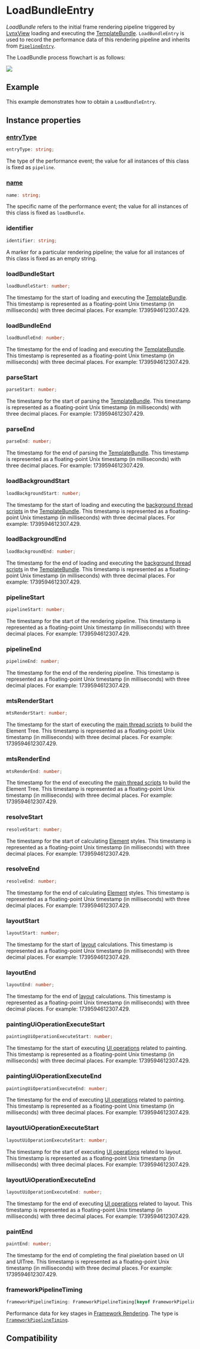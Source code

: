 # LoadBundleEntry

_LoadBundle_ refers to the initial frame rendering pipeline triggered by [LynxView](/guide/spec#lynxview) loading and executing the [TemplateBundle](/api/lynx-native-api/template-bundle). `LoadBundleEntry` is used to record the performance data of this rendering pipeline and inherits from [`PipelineEntry`](./pipeline-entry).

The LoadBundle process flowchart is as follows:

<img src="https://lf-lynx.tiktok-cdns.com/obj/lynx-artifacts-oss-sg/lynx-website/assets/doc/load-bundle-entry.png" />

## Example

This example demonstrates how to obtain a `LoadBundleEntry`.


<Go
  example="performance-api"
  defaultFile="src/load-bundle-entry/index.tsx"
  defaultEntryFile="dist/load-bundle-entry.lynx.bundle"
  img="https://lf-lynx.tiktok-cdns.com/obj/lynx-artifacts-oss-sg/plugin/static/exmaple-load-bundle-entry.jpeg"
  entry="src/load-bundle-entry"
  highlight="{10-20}"
/>

## Instance properties

### [entryType](/api/lynx-api/performance-api/performance-entry#entryType)

```ts
entryType: string;
```

The type of the performance event; the value for all instances of this class is fixed as `pipeline`.

### [name](/api/lynx-api/performance-api/performance-entry#name)

```ts
name: string;
```

The specific name of the performance event; the value for all instances of this class is fixed as `loadBundle`.

### identifier

```ts
identifier: string;
```

A marker for a particular rendering pipeline; the value for all instances of this class is fixed as an empty string.

### loadBundleStart

```ts
loadBundleStart: number;
```

The timestamp for the start of loading and executing the [TemplateBundle](/api/lynx-native-api/template-bundle). This timestamp is represented as a floating-point Unix timestamp (in milliseconds) with three decimal places. For example: 1739594612307.429.

### loadBundleEnd

```ts
loadBundleEnd: number;
```

The timestamp for the end of loading and executing the [TemplateBundle](/api/lynx-native-api/template-bundle). This timestamp is represented as a floating-point Unix timestamp (in milliseconds) with three decimal places. For example: 1739594612307.429.

### parseStart

```ts
parseStart: number;
```

The timestamp for the start of parsing the [TemplateBundle](/api/lynx-native-api/template-bundle). This timestamp is represented as a floating-point Unix timestamp (in milliseconds) with three decimal places. For example: 1739594612307.429.

### parseEnd

```ts
parseEnd: number;
```

The timestamp for the end of parsing the [TemplateBundle](/api/lynx-native-api/template-bundle). This timestamp is represented as a floating-point Unix timestamp (in milliseconds) with three decimal places. For example: 1739594612307.429.

### loadBackgroundStart

```ts
loadBackgroundStart: number;
```

The timestamp for the start of loading and executing the [background thread scripts](/guide/spec#background-thread-script-or-bts) in the [TemplateBundle](/api/lynx-native-api/template-bundle). This timestamp is represented as a floating-point Unix timestamp (in milliseconds) with three decimal places. For example: 1739594612307.429.

### loadBackgroundEnd

```ts
loadBackgroundEnd: number;
```

The timestamp for the end of loading and executing the [background thread scripts](/guide/spec#background-thread-script-or-bts) in the [TemplateBundle](/api/lynx-native-api/template-bundle). This timestamp is represented as a floating-point Unix timestamp (in milliseconds) with three decimal places. For example: 1739594612307.429.

### pipelineStart

```ts
pipelineStart: number;
```

The timestamp for the start of the rendering pipeline. This timestamp is represented as a floating-point Unix timestamp (in milliseconds) with three decimal places. For example: 1739594612307.429.

### pipelineEnd

```ts
pipelineEnd: number;
```

The timestamp for the end of the rendering pipeline. This timestamp is represented as a floating-point Unix timestamp (in milliseconds) with three decimal places. For example: 1739594612307.429.

### mtsRenderStart

```ts
mtsRenderStart: number;
```

The timestamp for the start of executing the [main thread scripts](/guide/spec#main-thread-script-or-mts) to build the Element Tree. This timestamp is represented as a floating-point Unix timestamp (in milliseconds) with three decimal places. For example: 1739594612307.429.

### mtsRenderEnd

```ts
mtsRenderEnd: number;
```

The timestamp for the end of executing the [main thread scripts](/guide/spec#main-thread-script-or-mts) to build the Element Tree. This timestamp is represented as a floating-point Unix timestamp (in milliseconds) with three decimal places. For example: 1739594612307.429.

### resolveStart

```ts
resolveStart: number;
```

The timestamp for the start of calculating [Element](/guide/spec#element) styles. This timestamp is represented as a floating-point Unix timestamp (in milliseconds) with three decimal places. For example: 1739594612307.429.

### resolveEnd

```ts
resolveEnd: number;
```

The timestamp for the end of calculating [Element](/guide/spec#element) styles. This timestamp is represented as a floating-point Unix timestamp (in milliseconds) with three decimal places. For example: 1739594612307.429.

### layoutStart

```ts
layoutStart: number;
```

The timestamp for the start of [layout](/guide/spec#layout) calculations. This timestamp is represented as a floating-point Unix timestamp (in milliseconds) with three decimal places. For example: 1739594612307.429.

### layoutEnd

```ts
layoutEnd: number;
```

The timestamp for the end of [layout](/guide/spec#layout) calculations. This timestamp is represented as a floating-point Unix timestamp (in milliseconds) with three decimal places. For example: 1739594612307.429.

### paintingUiOperationExecuteStart

```ts
paintingUiOperationExecuteStart: number;
```

The timestamp for the start of executing [UI operations](/guide/spec#ui-op) related to painting. This timestamp is represented as a floating-point Unix timestamp (in milliseconds) with three decimal places. For example: 1739594612307.429.

### paintingUiOperationExecuteEnd

```ts
paintingUiOperationExecuteEnd: number;
```

The timestamp for the end of executing [UI operations](/guide/spec#ui-op) related to painting. This timestamp is represented as a floating-point Unix timestamp (in milliseconds) with three decimal places. For example: 1739594612307.429.

### layoutUiOperationExecuteStart

```ts
layoutUiOperationExecuteStart: number;
```

The timestamp for the start of executing [UI operations](/guide/spec#ui-op) related to layout. This timestamp is represented as a floating-point Unix timestamp (in milliseconds) with three decimal places. For example: 1739594612307.429.

### layoutUiOperationExecuteEnd

```ts
layoutUiOperationExecuteEnd: number;
```

The timestamp for the end of executing [UI operations](/guide/spec#ui-op) related to layout. This timestamp is represented as a floating-point Unix timestamp (in milliseconds) with three decimal places. For example: 1739594612307.429.

### paintEnd

```ts
paintEnd: number;
```

The timestamp for the end of completing the final pixelation based on UI and UITree. This timestamp is represented as a floating-point Unix timestamp (in milliseconds) with three decimal places. For example: 1739594612307.429.

### frameworkPipelineTiming

```ts
frameworkPipelineTiming: FrameworkPipelineTiming[keyof FrameworkPipelineTiming];
```

Performance data for key stages in [Framework Rendering](/guide/spec#framework-rendering). The type is [`FrameworkPipelineTiming`](/api/lynx-api/performance-api/framework-pipeline-timing).

## Compatibility


<LegacyCompatTable metadata="lynx-api/performance-api/performance-entry/load-bundle-entry" />
